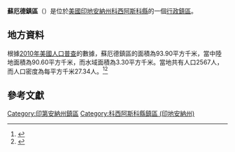 {{noteTA
|G1=USState
|G2=地名
|G3=Unit
}}
{{Infobox settlement
|official_name            = 蘇厄德鎮區
|native_name = Seward Township
|settlement_type          = [[行政鎮區|行政鎮區]]
|image_skyline            = 
|imagesize                = 
|image_map                = Map highlighting Seward Township, Kosciusko County, Indiana.svg
|mapsize                  = 250px
|pushpin_map  =USA Indiana
|pushpin_label = 蘇厄德鎮區
|pushpin_label_position   = top
|pushpin_map_caption      = 蘇厄德鎮區在印地安納州的位置
|subdivision_type         = [[世界政區索引|國家]]
|subdivision_type1        = [[美国州份|州份]]
|subdivision_type2        = [[印地安納州行政区划|縣]]
|subdivision_name         = [[美国|美国]]
|subdivision_name1        = [[印地安納州|印地安納州]]
|subdivision_name2        = [[科西阿斯科縣_(印地安納州)|科西阿斯科縣]]
|elevation_ft             = 876
|elevation_m              = 267
|timezone                 = [[北美东部時區|北美东部時區]]
|area_total_km2           = 93.90
|area_land_km2            = 90.60
|area_water_km2           = 3.30
|area_total_sq_mi         = 
|area_land_sq_mi          = 
|area_water_sq_mi         = 
|population_as_of         = [[2010年美國人口普查|2010]]
|population_footnotes     = 
|population_total         = 2567
|population_density_km2   = auto
|population_density_sq_mi = auto
|utc_offset               = -5
|coordinates              = {{coord|41|06|29|N|85|56|46|W|type:city_region:US-AL_source:GNS-enwiki|display=inline,title}}
| coor_pinpoint           = 
| coordinates_footnotes   = 
|timezone_DST             = EDT
|utc_offset_DST           = -4
|postal_code_type         = [[美國郵區編號|郵區編號]]
|postal_code              = 
|area_code                = {{link-en|电话区号574|Area code 574|574}}
|blank_name = [[地名信息系统|GNIS ID]]
|blank_info = 453840
}}
'''蘇厄德鎮區'''（{{lang-en|Seward Township}}）是位於[[美國|美國]][[印地安納州|印地安納州]][[科西阿斯科縣_(印地安納州)|科西阿斯科縣]]的一個[[行政鎮區|行政鎮區]]。

== 地方資料 ==
根據[[2010年美國人口普查|2010年美國人口普查]]的數據，蘇厄德鎮區的面積為93.90平方千米，當中陸地面積為90.60平方千米，而水域面積為3.30平方千米。當地共有人口2567人，而人口密度為每平方千米27.34人。<ref name="GR8">{{cite web|url=http://factfinder2.census.gov|publisher=[[美国人口调查局|美国人口调查局]]|accessdate=2011-05-14|title=American FactFinder|archive-date=2013-09-11|archive-url=https://web.archive.org/web/20130911234518/http://factfinder2.census.gov/|dead-url=no}}</ref><ref>{{cite web|url=https://www.citypopulation.de/en/usa/illinois/admin/|title=USA: Illinois (Counties and Townships) - City Population|accessdate=2020-07-30|archive-date=2020-04-22|archive-url=https://web.archive.org/web/20200422090607/https://www.citypopulation.de/en/usa/illinois/admin/|dead-url=no}}</ref>

== 參考文獻 ==
{{reflist}}

{{科西阿斯科縣 (印地安納州)}}

{{DEFAULTSORT:Seward Township}}
[[Category:印第安納州鎮區|Category:印第安納州鎮區]]
[[Category:科西阿斯科縣鎮區_(印地安納州)|Category:科西阿斯科縣鎮區 (印地安納州)]]

{{Indiana-geo-stub}}